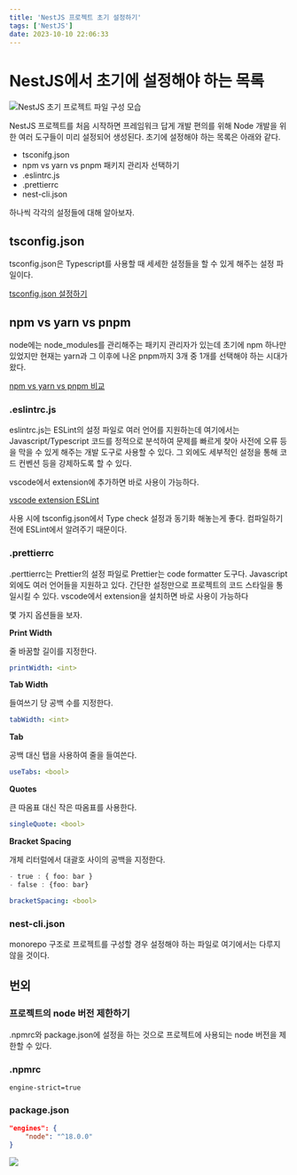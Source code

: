 ```yaml
---
title: 'NestJS 프로젝트 초기 설정하기'
tags: ['NestJS']
date: 2023-10-10 22:06:33
---
```


# NestJS에서 초기에 설정해야 하는 목록

![NestJS 초기 프로젝트 파일 구성 모습](/image/NestJS_프로젝트_초기_설정하기_001.png)

NestJS 프로젝트를 처음 시작하면 프레임워크 답게 개발 편의를 위해 Node 개발을 위한 여러 도구들이 미리 설정되어 생성된다. 초기에 설정해야 하는 목록은 아래와 같다.

- tsconifg.json
- npm vs yarn vs pnpm 패키지 관리자 선택하기
- .eslintrc.js
- .prettierrc
- nest-cli.json

하나씩 각각의 설정들에 대해 알아보자.

## tsconfig.json

tsconfig.json은 Typescript를 사용할 때 세세한 설정들을 할 수 있게 해주는 설정 파일이다.

[tsconfig.json 설정하기](https://daphne-dev.github.io/2023/10/09/JS_TS/TypeScript/tsconfig_json_설정하기/)

## npm vs yarn vs pnpm

node에는 node_modules를 관리해주는 패키지 관리자가 있는데 초기에 npm 하나만 있었지만 현재는 yarn과 그 이후에 나온 pnpm까지 3개 중 1개를 선택해야 하는 시대가 왔다.

[npm vs yarn vs pnpm 비교](https://daphne-dev.github.io/2023/10/10/Node.js/npm_vs_yarn_vs_pnpm_비교/)

### .eslintrc.js

eslintrc.js는 ESLint의 설정 파일로 여러 언어를 지원하는데 여기에서는 Javascript/Typescript 코드를 정적으로 분석하여 문제를 빠르게 찾아 사전에 오류 등을 막을 수 있게 해주는 개발 도구로 사용할 수 있다. 그 외에도 세부적인 설정을 통해 코드 컨벤션 등을 강제하도록 할 수 있다.

vscode에서 extension에 추가하면 바로 사용이 가능하다.

[vscode extension ESLint](https://marketplace.visualstudio.com/items?itemName=dbaeumer.vscode-eslint)

사용 시에 tsconfig.json에서 Type check 설정과 동기화 해놓는게 좋다. 컴파일하기 전에 ESLint에서 알려주기 때문이다.

### .prettierrc

.perttierrc는 Prettier의 설정 파일로 Prettier는 code formatter 도구다. Javascript 외에도 여러 언어들을 지원하고 있다. 간단한 설정만으로 프로젝트의 코드 스타일을 통일시킬 수 있다. vscode에서 extension을 설치하면 바로 사용이 가능하다

몇 가지 옵션들을 보자.

**Print Width**

줄 바꿈할 길이를 지정한다.

```yaml
printWidth: <int>
```

**Tab Width**

들여쓰기 당 공백 수를 지정한다.

```yaml
tabWidth: <int>
```

**Tab**

공백 대신 탭을 사용하여 줄을 들여쓴다.

```yaml
useTabs: <bool>
```

**Quotes**

큰 따옴표 대신 작은 따옴표를 사용한다.

```yaml
singleQuote: <bool>
```

**Bracket Spacing**

개체 리터럴에서 대괄호 사이의 공백을 지정한다.

```typescript
- true : { foo: bar }
- false : {foo: bar}
```

```yaml
bracketSpacing: <bool>
```

### nest-cli.json

monorepo 구조로 프로젝트를 구성할 경우 설정해야 하는 파일로 여기에서는 다루지 않을 것이다.

## 번외

### 프로젝트의 node 버전 제한하기

.npmrc와 package.json에 설정을 하는 것으로 프로젝트에 사용되는 node 버전을 제한할 수 있다.

### .npmrc

```tsx
engine-strict=true
```

### package.json

```json
"engines": {
    "node": "^18.0.0"
}
```

![](/image/NestJs_프로젝트_초기_설정하기-002.png)
